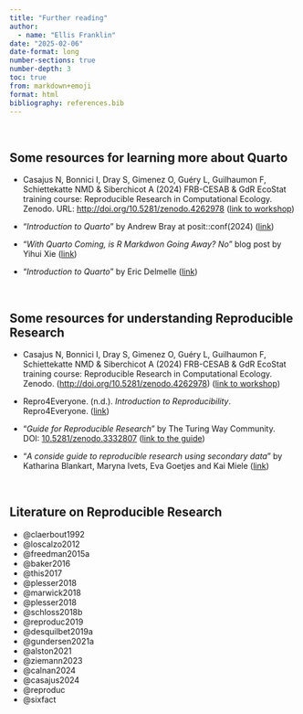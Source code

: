 ```yaml
---
title: "Further reading"
author:
  - name: "Ellis Franklin"
date: "2025-02-06"
date-format: long
number-sections: true
number-depth: 3
toc: true
from: markdown+emoji
format: html
bibliography: references.bib
---
```


<br/>

## Some resources for learning more about Quarto

-   Casajus N, Bonnici I, Dray S, Gimenez O, Guéry L, Guilhaumon F, Schiettekatte NMD & Siberchicot A (2024) FRB-CESAB & GdR EcoStat training course: Reproducible Research in Computational Ecology. Zenodo. URL: <http://doi.org/10.5281/zenodo.4262978> ([link to workshop](https://rdatatoolbox.github.io/chapters/ex-compendium.html))

-   "*Introduction to Quarto*" by Andrew Bray at posit::conf(2024) ([link](https://posit-conf-2024.github.io/quarto-intro/))

-   "*With Quarto Coming, is R Markdwon Going Away? No*" blog post by Yihui Xie ([link](https://yihui.org/en/2022/04/quarto-r-markdown/))

-   "*Introduction to Quarto*" by Eric Delmelle ([link](https://ericdelmelle.github.io/introToQuarto/#/title-slide))

<br/>

## Some resources for understanding Reproducible Research

-   Casajus N, Bonnici I, Dray S, Gimenez O, Guéry L, Guilhaumon F, Schiettekatte NMD & Siberchicot A (2024) FRB-CESAB & GdR EcoStat training course: Reproducible Research in Computational Ecology. Zenodo. (<http://doi.org/10.5281/zenodo.4262978>) ([link to workshop](https://rdatatoolbox.github.io/chapters/ex-compendium.html))

-   Repro4Everyone. (n.d.). *Introduction to Reproducibility*. Repro4Everyone. ([link](https://www.repro4everyone.org/resources/intro-reproducibility))

-   "*Guide for Reproducible Research*" by The Turing Way Community. DOI: [10.5281/zenodo.3332807](https://doi.org/10.5281/zenodo.3332807) ([link to the guide](https://book.the-turing-way.org/reproducible-research/reproducible-research.html))

-   "*A conside guide to reproducible research using secondary data*" by Katharina Blankart, Maryna Ivets, Eva Goetjes and Kai Miele ([link](https://katblankart.github.io/DataLiteracy/intro.html))

<br/>

## Literature on Reproducible Research

-   @claerbout1992
-   @loscalzo2012
-   @freedman2015a
-   @baker2016
-   @this2017
-   @plesser2018
-   @marwick2018
-   @plesser2018
-   @schloss2018b
-   @reproduc2019
-   @desquilbet2019a
-   @gundersen2021a
-   @alston2021
-   @ziemann2023
-   @calnan2024
-   @casajus2024
-   @reproduc
-   @sixfact
